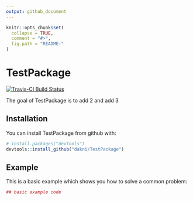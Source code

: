 ```yaml
---
output: github_document
---
```


<!-- README.md is generated from README.Rmd. Please edit that file -->

```r
knitr::opts_chunk$set(
  collapse = TRUE,
  comment = "#>",
  fig.path = "README-"
)
```

# TestPackage

[![Travis-CI Build Status](https://travis-ci.org/dakni/TestPackage.svg?branch=master)](https://travis-ci.org/dakni/TestPackage)

The goal of TestPackage is to add 2 and add 3

## Installation

You can install TestPackage from github with:

```r
# install.packages("devtools")
devtools::install_github("dakni/TestPackage")
```

## Example

This is a basic example which shows you how to solve a common problem:

```r
## basic example code
```
